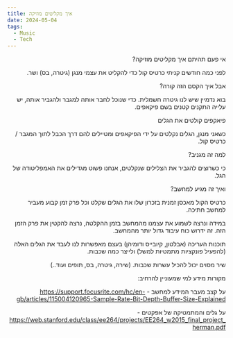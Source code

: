 ```yaml
---
title: איך מקליטים מוזיקה
date: 2024-05-04
tags:
  - Music
  - Tech
---
```


<div dir="rtl">

אי פעם תהיתם איך מקליטים מוזיקה?

לפני כמה חודשים קניתי כרטיס קול כדי להקליט את עצמי מנגן (גיטרה, בס) ושר.

אבל איך הקסם הזה קורה?

בוא נדמיין שיש לנו גיטרה חשמלית. כדי שנוכל לחבר אותה למגבר ולהגביר אותה, יש עלייה התקנים קטנים בשם פיקאפים. 

פיאקפים קולטים את הגלים

כשאני מנגן, הגלים נקלטים על ידי הפיקאפים ומטיילים להם דרך הכבל לתוך המגבר / כרטיס קול.

למה זה מגניב?

כי כשרוצים להגביר את הצלילים שנקלטים, אנחנו פשוט מגדילים את האמפליטודה של הגל.

ואיך זה מגיע למחשב?

כרטיס הקול מאכסן זמנית בזכרון שלו את הגלים שקלט וכל פרק זמן קבוע מעביר למחשב חתיכה.

במידה ונרצה לשמוע את עצמנו מהמחשב בזמן ההקלטה, נרצה להקטין את פרק הזמן הזה. זה ידרוש כוח עיבוד גדול יותר מהמחשב.

תוכנות העריכה (אבלטון, קיובייס ודומיהן) בעצם מאפשרות לנו לעבד את הגלים האלה (להפעיל פונקציות מתמטיות למשל) ולייצר כמה שכבות.

שיר מסוים יכול להכיל עשרות שכבות. (שירה, גיטרה, בס, תופים ועוד..)

מקורות מידע למי שמעוניין להרחיב:

על קצב מעבר המידע למחשב - https://support.focusrite.com/hc/en-gb/articles/115004120965-Sample-Rate-Bit-Depth-Buffer-Size-Explained

על גלים והמתמטיקה של אפקטים - https://web.stanford.edu/class/ee264/projects/EE264_w2015_final_project_herman.pdf

</div>